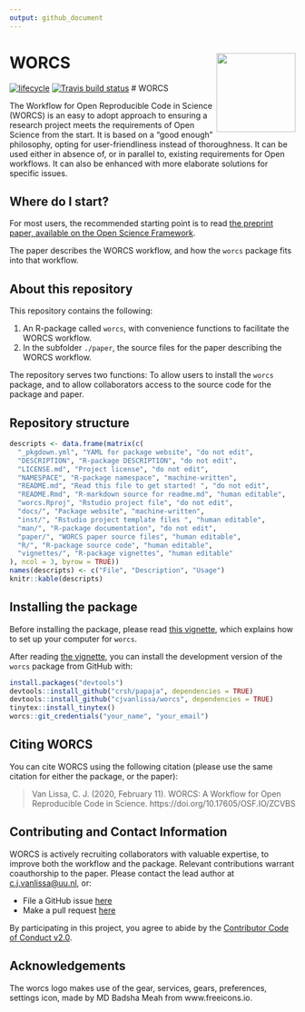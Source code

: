 ```yaml
---
output: github_document
---
```


# WORCS <a href='https://osf.io/zcvbs/'><img src='paper/worcs_icon.png' align="right" height="139" /></a>

<!-- README.md is generated from README.Rmd. Please edit that file -->
<!--[![CRAN status](https://www.r-pkg.org/badges/version/worcs)](https://cran.r-project.org/package=worcs)
[![](https://cranlogs.r-pkg.org/badges/worcs)](https://cran.r-project.org/package=worcs)-->
[![lifecycle](https://img.shields.io/badge/lifecycle-experimental-orange.svg)](https://www.tidyverse.org/lifecycle/#experimental)
[![Travis build status](https://travis-ci.org/cjvanlissa/worcs.svg?branch=master)](https://travis-ci.org/cjvanlissa/worcs)
<!--[![Codecov test
coverage](https://codecov.io/gh/cjvanlissa/worcs/branch/master/graph/badge.svg)](https://codecov.io/gh/cjvanlissa/worcs?branch=master)-->
<!--[![DOI](http://joss.theoj.org/papers/10.21105/joss.00978/status.svg)](https://doi.org/10.21105/joss.00978)-->
# WORCS

The Workflow for Open Reproducible Code in Science (WORCS) is an easy to adopt approach to ensuring a research project meets the requirements of Open Science from the start. It is based on a "good enough" philosophy, opting for user-friendliness instead of thoroughness. It can be used either in absence of, or in parallel to, existing requirements for Open workflows. It can also be enhanced with more elaborate solutions for specific issues.

## Where do I start?

For most users, the recommended starting point is to read [the preprint paper, available on the Open Science Framework](https://osf.io/zcvbs/).

The paper describes the WORCS workflow, and how the `worcs` package fits into that workflow.

## About this repository

This repository contains the following:

1.  An R-package called `worcs`, with convenience functions to facilitate the WORCS workflow.
2.  In the subfolder `./paper`, the source files for the paper describing the WORCS workflow.

The repository serves two functions: To allow users to install the `worcs` package, and to allow collaborators access to the source code for the package and paper.

## Repository structure

```r
descripts <- data.frame(matrix(c(
  "_pkgdown.yml", "YAML for package website", "do not edit",
  "DESCRIPTION", "R-package DESCRIPTION", "do not edit",
  "LICENSE.md", "Project license", "do not edit",
  "NAMESPACE", "R-package namespace", "machine-written",
  "README.md", "Read this file to get started! ", "do not edit",
  "README.Rmd", "R-markdown source for readme.md", "human editable",
  "worcs.Rproj", "Rstudio project file", "do not edit",
  "docs/", "Package website", "machine-written",
  "inst/", "Rstudio project template files ", "human editable",
  "man/", "R-package documentation", "do not edit",
  "paper/", "WORCS paper source files", "human editable",
  "R/", "R-package source code", "human editable",
  "vignettes/", "R-package vignettes", "human editable"
), ncol = 3, byrow = TRUE))
names(descripts) <- c("File", "Description", "Usage")
knitr::kable(descripts)
```

## Installing the package

Before installing the package, please read [this vignette](https://cjvanlissa.github.io/worcs/articles/setup.html), which explains how to set up your computer for `worcs`.

After reading [the vignette](https://cjvanlissa.github.io/worcs/articles/setup.html), you can install the development version of the `worcs` package from GitHub with:

``` r
install.packages("devtools")
devtools::install_github("crsh/papaja", dependencies = TRUE)
devtools::install_github("cjvanlissa/worcs", dependencies = TRUE)
tinytex::install_tinytex()
worcs::git_credentials("your_name", "your_email")
```

## Citing WORCS

You can cite WORCS using the following citation (please use the same citation for either the package, or the paper):

> Van Lissa, C. J. (2020, February 11). WORCS: A Workflow for Open Reproducible Code in Science. https://doi.org/10.17605/OSF.IO/ZCVBS

## Contributing and Contact Information

WORCS is actively recruiting collaborators with valuable expertise, to improve both the workflow and the package. Relevant contributions warrant coauthorship to the paper. Please contact the lead author at [c.j.vanlissa@uu.nl](mailto:c.j.vanlissa@uu.nl), or:

  - File a GitHub issue [here](https://github.com/cjvanlissa/worcs)
  - Make a pull request
    [here](https://github.com/cjvanlissa/worcs/pulls)

By participating in this project, you agree to abide by the [Contributor
Code of Conduct v2.0](https://www.contributor-covenant.org/).

## Acknowledgements

The worcs logo makes use of the gear, services, gears, preferences, settings icon, made by MD Badsha Meah from www.freeicons.io.
